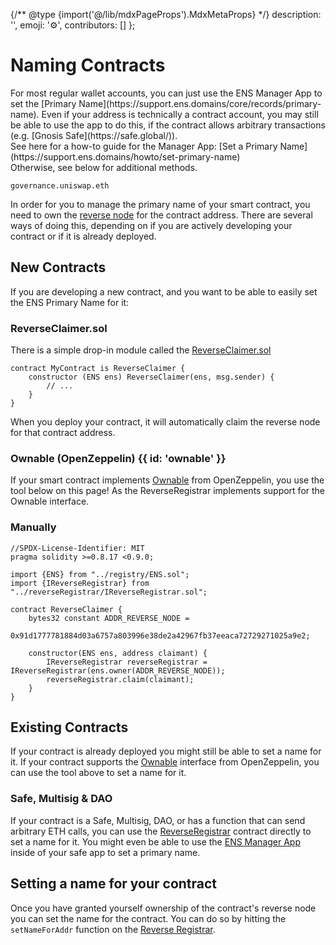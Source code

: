 
{/** @type {import('@/lib/mdxPageProps').MdxMetaProps} */}
    description: '',
    emoji: '⚙️',
    contributors: []
};

# Naming Contracts

<Note>
    For most regular wallet accounts, you can just use the ENS Manager App to set the [Primary Name](https://support.ens.domains/core/records/primary-name). Even if your address is technically a contract account, you may still be able to use the app to do this, if the contract allows arbitrary transactions (e.g. [Gnosis Safe](https://safe.global/)).
    <br/>
    See here for a how-to guide for the Manager App: [Set a Primary Name](https://support.ens.domains/howto/set-primary-name)
    <br/>
    Otherwise, see below for additional methods.
</Note>

```
governance.uniswap.eth
```

In order for you to manage the primary name of your smart contract, you need to own the [reverse node](/terminology#reverse-node) for the contract address.
There are several ways of doing this, depending on if you are actively developing your contract or if it is already deployed.

## New Contracts

If you are developing a new contract, and you want to be able to easily set the ENS Primary Name for it:

### ReverseClaimer.sol

There is a simple drop-in module called the [ReverseClaimer.sol](https://github.com/ensdomains/ens-contracts/blob/master/contracts/reverseRegistrar/ReverseClaimer.sol)

```solidity
contract MyContract is ReverseClaimer {
    constructor (ENS ens) ReverseClaimer(ens, msg.sender) {
        // ...
    }
}
```

When you deploy your contract, it will automatically claim the reverse node for that contract address.

### Ownable (OpenZeppelin) {{ id: 'ownable' }}

If your smart contract implements [Ownable](https://docs.openzeppelin.com/contracts/5.x/api/access#Ownable) from OpenZeppelin, you use the tool below on this page!
As the ReverseRegistrar implements support for the Ownable interface.

### Manually

```solidity
//SPDX-License-Identifier: MIT
pragma solidity >=0.8.17 <0.9.0;

import {ENS} from "../registry/ENS.sol";
import {IReverseRegistrar} from "../reverseRegistrar/IReverseRegistrar.sol";

contract ReverseClaimer {
    bytes32 constant ADDR_REVERSE_NODE =
        0x91d1777781884d03a6757a803996e38de2a42967fb37eeaca72729271025a9e2;

    constructor(ENS ens, address claimant) {
        IReverseRegistrar reverseRegistrar = IReverseRegistrar(ens.owner(ADDR_REVERSE_NODE));
        reverseRegistrar.claim(claimant);
    }
}
```

## Existing Contracts

If your contract is already deployed you might still be able to set a name for it.
If your contract supports the [Ownable](https://docs.openzeppelin.com/contracts/5.x/api/access#Ownable) interface from OpenZeppelin, you can use the tool above to set a name for it.

### Safe, Multisig & DAO

If your contract is a Safe, Multisig, DAO, or has a function that can send arbitrary ETH calls, you can use the [ReverseRegistrar](/registry/reverse) contract directly to set a name for it.
You might even be able to use the [ENS Manager App](https://ens.app/) inside of your safe app to set a primary name.


## Setting a name for your contract

Once you have granted yourself ownership of the contract's reverse node you can set the name for the contract.
You can do so by hitting the `setNameForAddr` function on the [Reverse Registrar](/registry/reverse).

<LiveDemo id="reversesetnamefordemo" />
